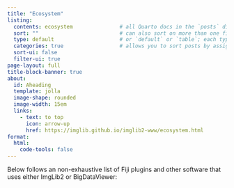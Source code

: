 ```yaml
---
title: "Ecosystem"
listing:
  contents: ecosystem               # all Quarto docs in the `posts` directory will be included on your listing page
  sort: ""                          # can also sort on more than one field
  type: default                     # or `default` or `table`; each type has its own set of yaml options to include
  categories: true                  # allows you to sort posts by assigned categories
  sort-ui: false
  filter-ui: true
page-layout: full
title-block-banner: true
about: 
  id: Aheading
  template: jolla
  image-shape: rounded
  image-width: 15em
  links:
    - text: to top
      icon: arrow-up
      href: https://imglib.github.io/imglib2-www/ecosystem.html
format:
  html:
    code-tools: false      
---
```


Below follows an non-exhaustive list of Fiji plugins and other software that uses either ImgLib2 or BigDataViewer: 
 



